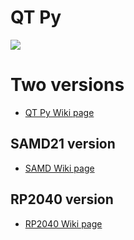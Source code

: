 = QT Py =

<img src="http://land-boards.com/blwiki/images/5/52/QT_Py_4600-06.jpg"></img>

= Two versions =

* [http://land-boards.com/blwiki/index.php?title=QT_Py QT Py Wiki page]

== SAMD21 version ==

* [http://land-boards.com/blwiki/index.php?title=QT_Py_(SAMD_based) SAMD Wiki page]

== RP2040 version ==

* [http://land-boards.com/blwiki/index.php?title=QT_Py_(RP2040_based) RP2040 Wiki page]
